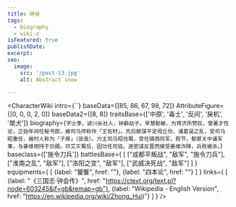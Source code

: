```yaml
---
title: 钟会
tags:
  - biography
  - wiki-z
isFeatured: true
publishDate:
excerpt:
seo:
  image:
    src: '/post-13.jpg'
    alt: Abstract snow

---
```



<CharacterWiki
  intro={``}
  baseData={[85, 86, 67, 98, 72]}
  AttributeFigure={[0, 0, 0, 2, 0]}
  baseData2={[8, 8]}
  traitsBase={['中原', '毒士', '反间', '戾机', '桀犬']}
  biography={`字士季，颍川长社人，钟繇幼子。早慧聪敏，为蒋济所赞叹，曾著才性论，正始年间任秘书郎，被司马师称作「王佐材」。先后献谋平定毋丘俭、诸葛诞之乱，受司马昭重任，被时人称为「子房」〔张良〕。力主司马昭伐蜀，受任镇西将军，假节，都督关中诸军事，与姜维相持于剑阁。邓艾灭蜀后，因功任司徒。遂密谋反晋而接受姜维诈降，兵败被杀。`}
  baseclass={['施令刀兵']}
  battlesBase={
    [
      ["成都平叛战", "敌军", "施令刀兵"],
      ["淮南之乱", "敌军"],
      ["洛阳之变", "敌军"],
      ["武威决死战", "敌军"]
    ]
  }
  equipments={
    [
      {label: "饕餮", href: ""},
      {label: "四本论", href: ""}
    ]
  }
  links={
    [
      {label: "《三国志·钟会传》", href: "https://ctext.org/text.pl?node=603245&if=gb&remap=gb"},
      {label: "Wikipedia - English Version", href: "https://en.wikipedia.org/wiki/Zhong_Hui)"}
    ]
  }
/>

